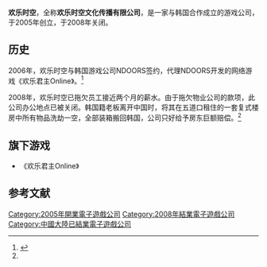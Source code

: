 {{NoteTA
| G1 = Games
}}

'''欢乐时空'''，全称'''欢乐时空文化传播有限公司'''，是一家与韩国合作成立的游戏公司，于2005年创立，于2008年关闭。

== 历史 ==

2006年，欢乐时空与韩国游戏公司NDOORS签约，代理NDOORS开发的网络游戏《欢乐君主Online》。<ref name="qq">{{cite news|title=细数那些曾经死于韩国人之手的游戏公司|url=http://games.qq.com/a/20100825/000527.htm|accessdate=2016-11-30|archive-date=2019-06-22|archive-url=https://web.archive.org/web/20190622183859/https://games.qq.com/a/20100825/000527.htm|dead-url=no}}</ref>

2008年，欢乐时空已拖欠员工接近两个月的薪水。由于拖欠物业公司的款项，此公司办公地点已被关闭。韩国籍老板离开中国时，将其在五道口租住的一套复式楼房中所有物品洗劫一空，全部装箱搬回韩国，公司只好给予房东巨额赔偿。<ref name="qq"></ref>

== 旗下游戏 ==

* 《欢乐君主Online》

== 参考文献 ==
{{reflist}}

{{Portal bar|电子游戏}}

[[Category:2005年開業電子遊戲公司|Category:2005年開業電子遊戲公司]]
[[Category:2008年結業電子遊戲公司|Category:2008年結業電子遊戲公司]]
[[Category:中國大陸已結業電子遊戲公司|Category:中國大陸已結業電子遊戲公司]]

{{china-videogame-company-stub}}